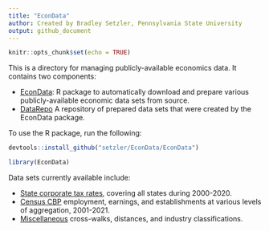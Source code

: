 ```yaml
---
title: "EconData"
author: Created by Bradley Setzler, Pennsylvania State University
output: github_document
---
```


```r
knitr::opts_chunk$set(echo = TRUE)
```


This is a directory for managing publicly-available economics data. It contains two components:

- [EconData](https://github.com/setzler/EconData/tree/master/EconData): R package to automatically download and prepare various publicly-available economic data sets from source.
- [DataRepo](https://github.com/setzler/EconData/tree/master/DataRepo) A repository of prepared data sets that were created by the EconData package.

To use the R package, run the following:

```r
devtools::install_github("setzler/EconData/EconData")
```
```r
library(EconData)
```

Data sets currently available include:

- [State corporate tax rates](https://github.com/setzler/EconData/tree/master/DataRepo/StateCorpTax/), covering all states during 2000-2020.
- [Census CBP](https://github.com/setzler/EconData/tree/master/DataRepo/CensusCBP/) employment, earnings, and establishments at various levels of aggregation, 2001-2021.
- [Miscellaneous](https://github.com/setzler/EconData/tree/master/DataRepo/Miscellaneous/) cross-walks, distances, and industry classifications.

